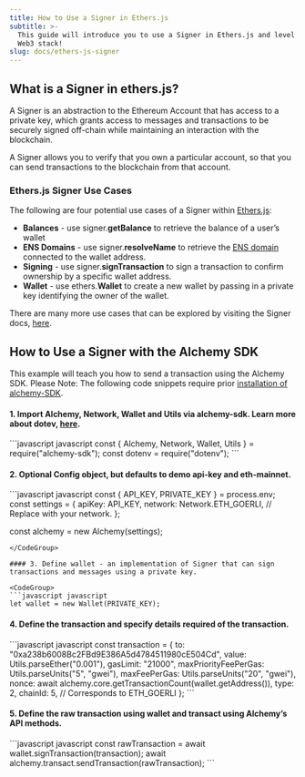 ```yaml
---
title: How to Use a Signer in Ethers.js
subtitle: >-
  This guide will introduce you to use a Signer in Ethers.js and level up your
  Web3 stack!
slug: docs/ethers-js-signer
---
```



## What is a Signer in ethers.js?

A Signer is an abstraction to the Ethereum Account that has access to a private key, which grants access to messages and transactions to be securely signed off-chain while maintaining an interaction with the blockchain.

A Signer allows you to verify that you own a particular account, so that you can send transactions to the blockchain from that account.

### Ethers.js Signer Use Cases

The following are four potential use cases of a Signer within [Ethers.js](/docs/what-is-ethers-js):

* **Balances** - use signer.**getBalance** to retrieve the balance of a user’s wallet
* **ENS Domains** - use signer.**resolveName** to retrieve the [ENS domain](https://docs.ens.domains/) connected to the wallet address.
* **Signing** - use signer.**signTransaction** to sign a transaction to confirm ownership by a specific wallet address.
* **Wallet** - use ethers.**Wallet** to create a new wallet by passing in a private key identifying the owner of the wallet.

There are many more use cases that can be explored by visiting the Signer docs, [here](https://docs.ethers.io/v5/single-page/#/v5/api/signer/).

## How to Use a Signer with the Alchemy SDK

This example will teach you how to send a transaction using the Alchemy SDK. Please Note: The following code snippets require prior [installation of alchemy-SDK](/reference/alchemy-sdk-quickstart).

#### 1. Import Alchemy, Network, Wallet and Utils via alchemy-sdk. Learn more about dotev, [here](https://www.npmjs.com/package/dotenv).

<CodeGroup>
  ```javascript javascript
  const { Alchemy, Network, Wallet, Utils } = require("alchemy-sdk");
  const dotenv = require("dotenv");
  ```
</CodeGroup>

#### 2. Optional Config object, but defaults to demo api-key and eth-mainnet.

<CodeGroup>
  ```javascript javascript
  const { API_KEY, PRIVATE_KEY } = process.env;
  const settings = {
      apiKey: API_KEY,
      network: Network.ETH_GOERLI, // Replace with your network.
  };

  const alchemy = new Alchemy(settings);
  ```
</CodeGroup>

#### 3. Define wallet - an implementation of Signer that can sign transactions and messages using a private key.

<CodeGroup>
  ```javascript javascript
  let wallet = new Wallet(PRIVATE_KEY);
  ```
</CodeGroup>

#### 4. Define the transaction and specify details required of the transaction.

<CodeGroup>
  ```javascript javascript
  const transaction = {
      to: "0xa238b6008Bc2FBd9E386A5d4784511980cE504Cd",
      value: Utils.parseEther("0.001"),
      gasLimit: "21000",
      maxPriorityFeePerGas: Utils.parseUnits("5", "gwei"),
      maxFeePerGas: Utils.parseUnits("20", "gwei"),
      nonce: await alchemy.core.getTransactionCount(wallet.getAddress()),
      type: 2,
      chainId: 5, // Corresponds to ETH_GOERLI
  };
  ```
</CodeGroup>

#### 5. Define the raw transaction using wallet and transact using Alchemy’s API methods.

<CodeGroup>
  ```javascript javascript
  const rawTransaction = await wallet.signTransaction(transaction);
  await alchemy.transact.sendTransaction(rawTransaction);
  ```
</CodeGroup>
